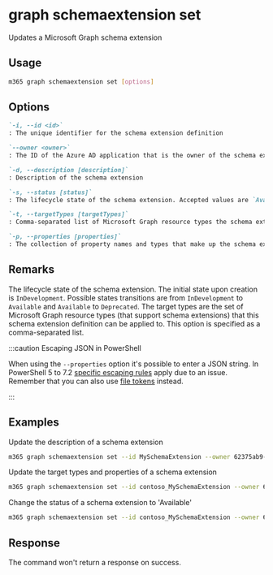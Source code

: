 
# graph schemaextension set

Updates a Microsoft Graph schema extension

## Usage

```sh
m365 graph schemaextension set [options]
```

## Options

```md defintion-list
`-i, --id <id>`
: The unique identifier for the schema extension definition

`--owner <owner>`
: The ID of the Azure AD application that is the owner of the schema extension

`-d, --description [description]`
: Description of the schema extension

`-s, --status [status]`
: The lifecycle state of the schema extension. Accepted values are `Available` or `Deprecated`

`-t, --targetTypes [targetTypes]`
: Comma-separated list of Microsoft Graph resource types the schema extension targets

`-p, --properties [properties]`
: The collection of property names and types that make up the schema extension definition formatted as a JSON string
```

<Global />

## Remarks

The lifecycle state of the schema extension. The initial state upon creation is `InDevelopment`.
Possible states transitions are from `InDevelopment` to `Available` and `Available` to `Deprecated`.
The target types are the set of Microsoft Graph resource types (that support schema extensions) that this schema extension definition can be applied to. This option is specified as a comma-separated list.

:::caution Escaping JSON in PowerShell

When using the `--properties` option it's possible to enter a JSON string. In PowerShell 5 to 7.2 [specific escaping rules](./../../../user-guide/using-cli.mdx#escaping-double-quotes-in-powershell) apply due to an issue. Remember that you can also use [file tokens](./../../../user-guide/using-cli.mdx#passing-complex-content-into-cli-options) instead.

:::

## Examples

 Update the description of a schema extension

```sh
m365 graph schemaextension set --id MySchemaExtension --owner 62375ab9-6b52-47ed-826b-58e47e0e304b --description "My schema extension" 
```

Update the target types and properties of a schema extension

```sh
m365 graph schemaextension set --id contoso_MySchemaExtension --owner 62375ab9-6b52-47ed-826b-58e47e0e304b --targetTypes "Group,User" --properties '[{"name":"myProp1","type":"Integer"},{"name":"myProp2","type":"String"}]'
```

Change the status of a schema extension to 'Available'

```sh
m365 graph schemaextension set --id contoso_MySchemaExtension --owner 62375ab9-6b52-47ed-826b-58e47e0e304b --status Available
```

## Response

The command won't return a response on success.
